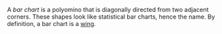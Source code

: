A _bar chart_ is a polyomino that is diagonally directed from two adjacent corners. These shapes look like statistical bar charts, hence the name. By definition, a bar chart is a [wing](/classes/wing).
